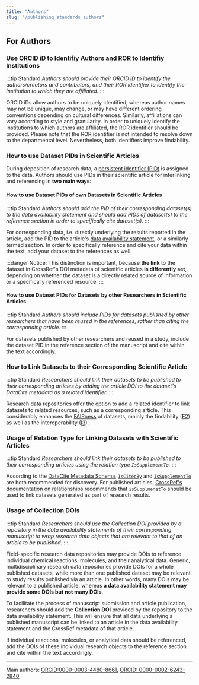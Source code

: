 ```yaml
---
title: "Authors"
slug: "/publishing_standards_authors"
---
```


## For Authors

### Use ORCID iD to Identifiy Authors and ROR to Identifiy Institutions

:::tip Standard
*Authors should provide their ORCID iD to identify the authors/creators and contributors, and their ROR identifier to identify the institution to which they are affiliated.*
::: 

ORCID iDs allow authors to be uniquely identified, whereas author names may not be unique, may change, or may have different ordering conventions depending on cultural differences. Similarly, affiliations can vary according to style and granularity. In order to uniquely identify the institutions to which authors are affiliated, the ROR identifier should be provided. Please note that the ROR identifier is not intended to resolve down to the departmental level. Nevertheless, both identifiers improve findability.

### How to use Dataset PIDs in Scientific Articles

During deposition of research data, a [persistent identifier (PID)](/docs/pid) is assigned to the data. Authors should use PIDs in their scientific article for interlinking and referencing in **two main ways**:

#### How to use Dataset PIDs of own Datasets in Scientific Articles


:::tip Standard
*Authors should add the PID of their corresponding dataset(s) to the data availability statement and should add PIDs of dataset(s) to the reference section in order to specifically cite dataset(s).*
::: 

For corresponding data, i.e. directly underlying the results reported in the article, add the PID to the article's [data availability statement](/docs/data_availability_statement), or a similarly termed section. In order to specifically reference and cite your data within the text, add your dataset to the references as well.

:::danger Notice:
This distinction is important, because **the link** to the dataset in CrossRef's DOI metadata of scientific articles **is differently set**, depending on whether the dataset is a directly related source of information or a specifically referenced resource.
:::

#### How to use Dataset PIDs for Datasets by other Researchers in Scientific Articles


:::tip Standard
*Authors should include PIDs for datasets published by other researchers that have been reused in the references, rather than citing the corresponding article.*
:::

For datasets published by other researchers and reused in a study, include the dataset PID in the reference section of the manuscript and cite within the text accordingly.

### How to Link Datasets to their Corresponding Scientific Article

:::tip Standard
*Researchers should link their datasets to be published to their corresponding articles by adding the article DOI to the dataset's DataCite metadata as a related identifier.*
:::

Research data repositories offer the option to add a related identifier to link datasets to related resources, such as a corresponding article. This considerably enhances the [FAIRness](/docs/fair/) of datasets, mainly the findability ([F2](/docs/fair/#f2-data-are-described-with-rich-metadata-defined-by-r1-below)) as well as the interoperability ([I3](/docs/fair/#i3-metadata-include-qualified-references-to-other-metadata)).

### Usage of Relation Type for Linking Datasets with Scientific Articles

:::tip Standard
*Researchers should link their datasets to be published to their corresponding articles using the relation type `IsSupplementTo`.*
:::

According to the [DataCite Metadata Schema](https://datacite-metadata-schema.readthedocs.io/en/4.5/appendices/appendix-1/relationType/), [`IsCitedBy`](https://datacite-metadata-schema.readthedocs.io/en/4.5/appendices/appendix-1/relationType/#iscitedby) and [`IsSupplementTo`](https://datacite-metadata-schema.readthedocs.io/en/4.5/appendices/appendix-1/relationType/#issupplementto) are both recommended for discovery. For published articles, [CrossRef's documentation on relationships](https://www.crossref.org/documentation/schema-library/markup-guide-metadata-segments/relationships/) recommends that `isSupplmenetTo` should be used to link datasets generated as part of research results. 

### Usage of Collection DOIs

:::tip Standard
*Researchers should use the Collection DOI provided by a repository in the data availability statements of their corresponding manuscript to wrap research data objects that are relevant to that of an article to be published.*
:::

Field-specific research data repositories may provide DOIs to reference individual chemical reactions, molecules, and their analytical data. Generic, multidisciplinary research data repositories provide DOIs for a whole published datasets, while more than one published dataset may be relevant to study results published via an article. In other words, many DOIs may be relevant to a published article, whereas **a data availability statement may provide some DOIs but not many DOIs**. 

To facilitate the process of manuscript submission and article publication, researchers should add the **Collection DOI** provided by the repository to the data availability statement. This will ensure that all data underlying a published manuscript can be linked to an article in the data availability statement and the CrossRef metadata of that article. 

If individual reactions, molecules, or analytical data should be referenced, add the DOIs of these individual research objects to the reference section and cite within the text accordingly.

<!--Standard on how to publish NMR data, tbd-->

----
Main authors: [ORCID:0000-0003-4480-8661](https://orcid.org/0000-0003-4480-8661), [ORCID: 0000-0002-6243-2840](https://orcid.org/0000-0002-6243-2840)